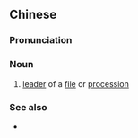 ==Chinese==
{{zh-forms|s=排头}}

===Pronunciation===
{{zh-pron
|m=páitóu
|c=paai4 tau4
|cat=n
}}

===Noun===
{{zh-noun}}

# [[leader]] of a [[file]] or [[procession]]

===See also===
* {{zh-l|排頭兵}}